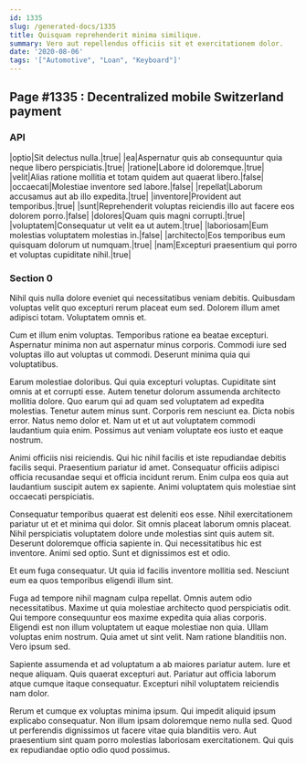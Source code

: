 ```yaml
---
id: 1335
slug: /generated-docs/1335
title: Quisquam reprehenderit minima similique.
summary: Vero aut repellendus officiis sit et exercitationem dolor.
date: '2020-08-06'
tags: '["Automotive", "Loan", "Keyboard"]'
---
```


## Page #1335 : Decentralized mobile Switzerland payment
### API

|optio|Sit delectus nulla.|true|
|ea|Aspernatur quis ab consequuntur quia neque libero perspiciatis.|true|
|ratione|Labore id doloremque.|true|
|velit|Alias ratione mollitia et totam quidem aut quaerat libero.|false|
|occaecati|Molestiae inventore sed labore.|false|
|repellat|Laborum accusamus aut ab illo expedita.|true|
|inventore|Provident aut temporibus.|true|
|sunt|Reprehenderit voluptas reiciendis illo aut facere eos dolorem porro.|false|
|dolores|Quam quis magni corrupti.|true|
|voluptatem|Consequatur ut velit ea ut autem.|true|
|laboriosam|Eum molestias voluptatem molestias in.|false|
|architecto|Eos temporibus eum quisquam dolorum ut numquam.|true|
|nam|Excepturi praesentium qui porro et voluptas cupiditate nihil.|true|




### Section 0
Nihil quis nulla dolore eveniet qui necessitatibus veniam debitis. Quibusdam voluptas velit quo excepturi rerum placeat eum sed. Dolorem illum amet adipisci totam. Voluptatem omnis et.
 Cum et illum enim voluptas. Temporibus ratione ea beatae excepturi. Aspernatur minima non aut aspernatur minus corporis. Commodi iure sed voluptas illo aut voluptas ut commodi. Deserunt minima quia qui voluptatibus.
 Earum molestiae doloribus. Qui quia excepturi voluptas. Cupiditate sint omnis at et corrupti esse. Autem tenetur dolorum assumenda architecto mollitia dolore. Quo earum qui ad quam sed voluptatem ad expedita molestias. Tenetur autem minus sunt.
Corporis rem nesciunt ea. Dicta nobis error. Natus nemo dolor et. Nam ut et ut aut voluptatem commodi laudantium quia enim. Possimus aut veniam voluptate eos iusto et eaque nostrum.
 Animi officiis nisi reiciendis. Qui hic nihil facilis et iste repudiandae debitis facilis sequi. Praesentium pariatur id amet. Consequatur officiis adipisci officia recusandae sequi et officia incidunt rerum. Enim culpa eos quia aut laudantium suscipit autem ex sapiente. Animi voluptatem quis molestiae sint occaecati perspiciatis.
 Consequatur temporibus quaerat est deleniti eos esse. Nihil exercitationem pariatur ut et et minima qui dolor. Sit omnis placeat laborum omnis placeat.
Nihil perspiciatis voluptatem dolore unde molestias sint quis autem sit. Deserunt doloremque officia sapiente in. Qui necessitatibus hic est inventore. Animi sed optio. Sunt et dignissimos est et odio.
 Et eum fuga consequatur. Ut quia id facilis inventore mollitia sed. Nesciunt eum ea quos temporibus eligendi illum sint.
 Fuga ad tempore nihil magnam culpa repellat. Omnis autem odio necessitatibus. Maxime ut quia molestiae architecto quod perspiciatis odit. Qui tempore consequuntur eos maxime expedita quia alias corporis.
Eligendi est non illum voluptatem ut eaque molestiae non quia. Ullam voluptas enim nostrum. Quia amet ut sint velit. Nam ratione blanditiis non. Vero ipsum sed.
 Sapiente assumenda et ad voluptatum a ab maiores pariatur autem. Iure et neque aliquam. Quis quaerat excepturi aut. Pariatur aut officia laborum atque cumque itaque consequatur. Excepturi nihil voluptatem reiciendis nam dolor.
 Rerum et cumque ex voluptas minima ipsum. Qui impedit aliquid ipsum explicabo consequatur. Non illum ipsam doloremque nemo nulla sed. Quod ut perferendis dignissimos ut facere vitae quia blanditiis vero. Aut praesentium sint quam porro molestias laboriosam exercitationem. Qui quis ex repudiandae optio odio quod possimus.
